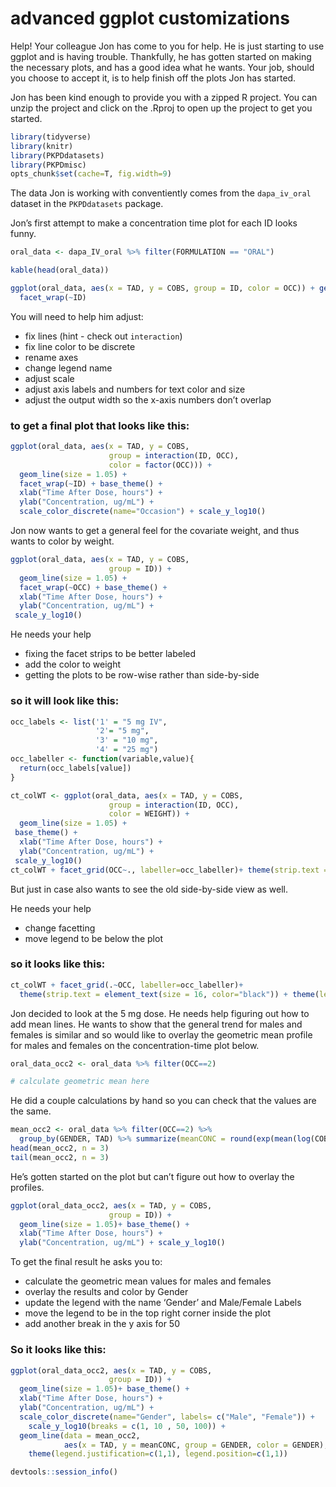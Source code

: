 # advanced ggplot customizations

Help! Your colleague Jon has come to you for help. He is just starting to use ggplot and is having trouble. Thankfully, he has gotten started on making the necessary plots, and has a good idea what he wants. Your job, should you choose to accept it, is to help finish off the plots Jon has started. 


Jon has been kind enough to provide you with a zipped R project. You can unzip the project and click on the .Rproj to open up the project to get you started. 

```r
library(tidyverse)
library(knitr)
library(PKPDdatasets)
library(PKPDmisc) 
opts_chunk$set(cache=T, fig.width=9)
```

The data Jon is working with conventiently comes from the `dapa_iv_oral` dataset in the `PKPDdatasets` package.

Jon's first attempt to make a concentration time plot for each ID looks funny. 

```r
oral_data <- dapa_IV_oral %>% filter(FORMULATION == "ORAL")
```

```r
kable(head(oral_data))
```

```r
ggplot(oral_data, aes(x = TAD, y = COBS, group = ID, color = OCC)) + geom_line() + 
  facet_wrap(~ID)
```

You will need to help him adjust:

* fix lines (hint - check out `interaction`)
* fix line color to be discrete
* rename axes
* change legend name
* adjust scale
* adjust axis labels and numbers for text color and size
* adjust the output width so the x-axis numbers don't overlap

### to get a final plot that looks like this:

```r
ggplot(oral_data, aes(x = TAD, y = COBS, 
                      group = interaction(ID, OCC), 
                      color = factor(OCC))) + 
  geom_line(size = 1.05) + 
  facet_wrap(~ID) + base_theme() +
  xlab("Time After Dose, hours") +
  ylab("Concentration, ug/mL") +
  scale_color_discrete(name="Occasion") + scale_y_log10()
```



Jon now wants to get a general feel for the covariate weight, and thus wants to color by weight.

```r
ggplot(oral_data, aes(x = TAD, y = COBS, 
                      group = ID)) + 
  geom_line(size = 1.05) + 
  facet_wrap(~OCC) + base_theme() +
  xlab("Time After Dose, hours") +
  ylab("Concentration, ug/mL") +
 scale_y_log10()
```

He needs your help

* fixing the facet strips to be better labeled
* add the color to weight
* getting the plots to be row-wise rather than side-by-side



### so it will look like this:

```r
occ_labels <- list('1' = "5 mg IV", 
                   '2'= "5 mg",
                   '3' = "10 mg",
                   '4' = "25 mg")
occ_labeller <- function(variable,value){
  return(occ_labels[value])
}

ct_colWT <- ggplot(oral_data, aes(x = TAD, y = COBS, 
                      group = interaction(ID, OCC), 
                      color = WEIGHT)) + 
  geom_line(size = 1.05) + 
 base_theme() +
  xlab("Time After Dose, hours") +
  ylab("Concentration, ug/mL") +
 scale_y_log10() 
ct_colWT + facet_grid(OCC~., labeller=occ_labeller)+ theme(strip.text = element_text(size = 16, color="black"))
```


But just in case also wants to see the old side-by-side view as well. 

He needs your help

* change facetting
* move legend to be below the plot

### so it looks like this:

```r
ct_colWT + facet_grid(.~OCC, labeller=occ_labeller)+ 
  theme(strip.text = element_text(size = 16, color="black")) + theme(legend.position="bottom")
```


Jon decided to look at the 5 mg dose. He needs help figuring out how to add mean lines. He wants to show that the general trend for males and females is similar and so would like to overlay the geometric mean profile for males and females on the concentration-time plot below.

```r
oral_data_occ2 <- oral_data %>% filter(OCC==2)

# calculate geometric mean here
```

He did a couple calculations by hand so you can check that the values are the same.
```r
mean_occ2 <- oral_data %>% filter(OCC==2) %>%
  group_by(GENDER, TAD) %>% summarize(meanCONC = round(exp(mean(log(COBS))),3))
head(mean_occ2, n = 3)
tail(mean_occ2, n = 3)
```

He's gotten started on the plot but can't figure out how to overlay the profiles.

```r
ggplot(oral_data_occ2, aes(x = TAD, y = COBS, 
                      group = ID)) + 
  geom_line(size = 1.05)+ base_theme() +
  xlab("Time After Dose, hours") +
  ylab("Concentration, ug/mL") + scale_y_log10()
```

To get the final result he asks you to:

* calculate the geometric mean values for males and females
* overlay the results and color by Gender
* update the legend with the name 'Gender' and Male/Female Labels
* move the legend to be in the top right corner inside the plot
* add another break in the y axis for 50

### So it looks like this:

```r
ggplot(oral_data_occ2, aes(x = TAD, y = COBS, 
                      group = ID)) + 
  geom_line(size = 1.05)+ base_theme() +
  xlab("Time After Dose, hours") +
  ylab("Concentration, ug/mL") +
  scale_color_discrete(name="Gender", labels= c("Male", "Female")) + 
    scale_y_log10(breaks = c(1, 10 , 50, 100)) +
  geom_line(data = mean_occ2, 
            aes(x = TAD, y = meanCONC, group = GENDER, color = GENDER), size = 1.5)+ 
    theme(legend.justification=c(1,1), legend.position=c(1,1))
```



```r
devtools::session_info()
```

